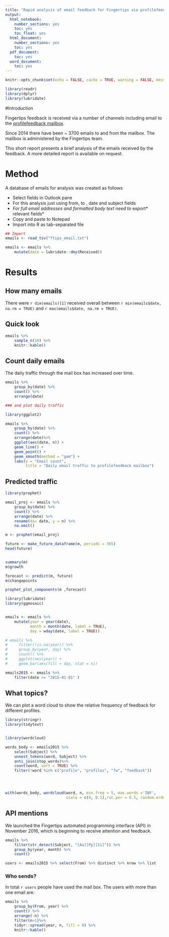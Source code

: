 ---
title: "Rapid analysis of email feedback for Fingertips via profilefeedback mailbox"
output:
  html_notebook:
    number_sections: yes
    toc: yes
    toc_float: yes
  html_document:
    number_sections: yes
    toc: yes
  pdf_document:
    toc: yes
  word_document:
    toc: yes
---

```{r setup, include=FALSE}

knitr::opts_chunk$set(echo = FALSE, cache = TRUE, warning = FALSE, message = FALSE)

```



```{r}

library(readr)
library(dplyr)
library(lubridate)

```

#Introduction

Fingertips feedback is received via a number of channels including email to the [profilefeedback mailbox]("mailto:profilefeedback@phe.gov.uk).

Since 2014 there have been ~ 3700 emails to and from the mailbox. The mailbox is administered by the Fingertips team.

This short report presents a brief analysis of the emails received by the feedback. A more detailed report is available on request.

# Method

A database of emails for analysis was created as follows


* Select fields in Outlook pane
* For this analysis just using from, to , date and subject fields
* *For full email addresses and formatted body text need to *export* relevant fields*
* Copy and paste to Notepad
* Import into R as tab-separated file

```{r}
## Import
emails <- read_tsv("ftips_email.txt")

emails <- emails %>%
    mutate(date = lubridate::dmy(Received))
```

# Results

## How many emails
There were `r dim(emails)[1]` received overall between `r min(emails$date, na.rm = TRUE)` and `r max(emails$date, na.rm = TRUE)`.

## Quick look
```{r}
emails %>%
    sample_n(10) %>%
    knitr::kable()
```


## Count daily emails

The daily traffic through the mail box has increased over time.


```{r}
emails %>%
    group_by(date) %>%
    count() %>%
    arrange(date)

### and plot daily traffic

library(ggplot2)

emails %>%
    group_by(date) %>%
    count() %>%
    arrange(date)%>%
    ggplot(aes(date, n)) +
    geom_line() +
    geom_point() +
    geom_smooth(method = "gam") +
    labs(y = "Email count", 
         title = "Daily email traffic to profilefeedback mailbox")

```

## Predicted traffic

```{r, message=FALSE, warning=FALSE}

library(prophet)

email_proj <- emails %>%
    group_by(date) %>%
    count() %>%
    arrange(date) %>%
    rename(ds= date, y = n) %>%
    na.omit()

m <- prophet(email_proj)

future <- make_future_dataframe(m, periods = 365)
head(future)


summary(m)
m$growth

forecast <- predict(m, future)
m$changepoints

prophet_plot_components(m ,forecast)


```



```{r day}

library(lubridate)
library(ggmosaic)


emails <- emails %>%
    mutate(year = year(date), 
           month = month(date, label = TRUE),
           day = wday(date, label = TRUE)) 

# emails %>%
#     filter(!is.na(year)) %>%
#     group_by(year, day) %>%
#     count() %>%
#     ggplot(aes(year)) +
#     geom_bar(aes(fill = day, stat = n)) 

```

```{r}
emails2015 <- emails %>%
    filter(date >= "2015-01-01" )
```


## What topics?

We can plot a word cloud to show the relative frequency of feedback for different profiles.

```{r, fig.height=6, fig.width=6}
library(stringr)
library(tidytext)


library(wordcloud)

words_body <- emails2015 %>%
    select(Subject) %>%
    unnest_tokens(word, Subject) %>%
    anti_join(stop_words)%>%
    count(word, sort = TRUE) %>%
    filter(!word %in% c("profile", "profiles", "fw", "feedback"))




with(words_body, wordcloud(word, n, min.freq = 5, max.words ='INF', 
                           scale = c(8, 0.1),rot.per = 0.5, random.order = FALSE, colors = brewer.pal(8, "Dark2")))
```


## API mentions

We launched the Fingertips automated programming interface (API) in November 2016, which is beginning to receive attention and feedback.


```{r}
emails %>%
    filter(str_detect(Subject, "[Aa][Pp][Ii]")) %>%
    group_by(year, month) %>%
    count()
```
```{r}
users <- emails2015 %>% select(From) %>% distinct %>% nrow %>% list


```


### Who sends?

In total `r users` people have used the mail box. The users with more than one email are:

```{r}

emails %>%
    group_by(From, year) %>%
    count() %>% 
    arrange(-n) %>%
    filter(n>1)%>%
    tidyr::spread(year, n, fill = 0) %>%
    knitr::kable()
```

